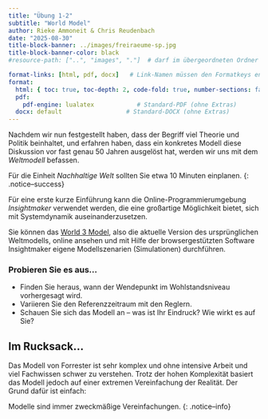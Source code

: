 ```yaml
---
title: "Übung 1-2"
subtitle: "World Model"
author: Rieke Ammoneit & Chris Reudenbach
date: "2025-08-30"
title-block-banner: ../images/freiraeume-sp.jpg
title-block-banner-color: black 
#resource-path: ["..", "images", "."]  # darf im übergeordneten Ordner suchen

format-links: [html, pdf, docx]   # Link-Namen müssen den Formatkeys entsprechen
format:
  html: { toc: true, toc-depth: 2, code-fold: true, number-sections: false }
  pdf:
    pdf-engine: lualatex            # Standard-PDF (ohne Extras)
  docx: default                  # Standard-DOCX (ohne Extras)
---
```


Nachdem wir nun festgestellt haben, dass der Begriff viel Theorie und Politik beinhaltet, und erfahren haben, dass ein konkretes Modell diese Diskussion vor fast genau 50 Jahren ausgelöst hat, werden wir uns mit dem *Weltmodell* befassen.
<!--more-->

Für die Einheit *Nachhaltige Welt* sollten Sie etwa 10 Minuten einplanen.
{: .notice--success}

Für eine erste kurze Einführung kann die Online-Programmierumgebung *Insightmaker* verwendet werden, die eine großartige Möglichkeit bietet, sich mit Systemdynamik auseinanderzusetzen.

Sie können das [World 3 Model](https://insightmaker.com/insight/1954/The-World3-Model-Classic-World-Simulation), also die aktuelle Version des ursprünglichen Weltmodells, online ansehen und mit Hilfe der browsergestützten Software Insightmaker eigene Modellszenarien (Simulationen) durchführen.

### Probieren Sie es aus...

* Finden Sie heraus, wann der Wendepunkt im Wohlstandsniveau vorhergesagt wird.
* Variieren Sie den Referenzzeitraum mit den Reglern.
* Schauen Sie sich das Modell an – was ist Ihr Eindruck? Wie wirkt es auf Sie?

## Im Rucksack...

Das Modell von Forrester ist sehr komplex und ohne intensive Arbeit und viel Fachwissen schwer zu verstehen. Trotz der hohen Komplexität basiert das Modell jedoch auf einer extremen Vereinfachung der Realität. Der Grund dafür ist einfach:

Modelle sind immer zweckmäßige Vereinfachungen.
{: .notice--info}
